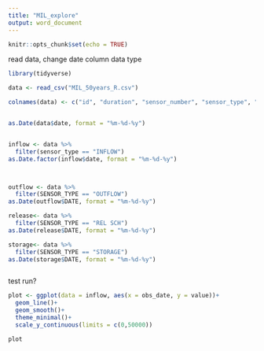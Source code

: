 ```yaml
---
title: "MIL_explore"
output: word_document
---
```


```r
knitr::opts_chunk$set(echo = TRUE)
```

read data, change date column data type
```r

library(tidyverse)

data <- read_csv("MIL_50years_R.csv")

colnames(data) <- c("id", "duration", "sensor_number", "sensor_type", "year", "month", "day", "date", "obs_date", "value", "flag", "units")


as.Date(data$date, format = "%m-%d-%y")


inflow <- data %>% 
  filter(sensor_type == "INFLOW")
as.Date.factor(inflow$date, format = "%m-%d-%y")



outflow <- data %>% 
  filter(SENSOR_TYPE == "OUTFLOW")
as.Date(outflow$DATE, format = "%m-%d-%y")

release<- data %>% 
  filter(SENSOR_TYPE == "REL SCH")
as.Date(release$DATE, format = "%m-%d-%y")

storage<- data %>% 
  filter(SENSOR_TYPE == "STORAGE")
as.Date(storage$DATE, format = "%m-%d-%y")



```



test run?
```r

plot <- ggplot(data = inflow, aes(x = obs_date, y = value))+
  geom_line()+
  geom_smooth()+
  theme_minimal()+
  scale_y_continuous(limits = c(0,50000))

plot


```







